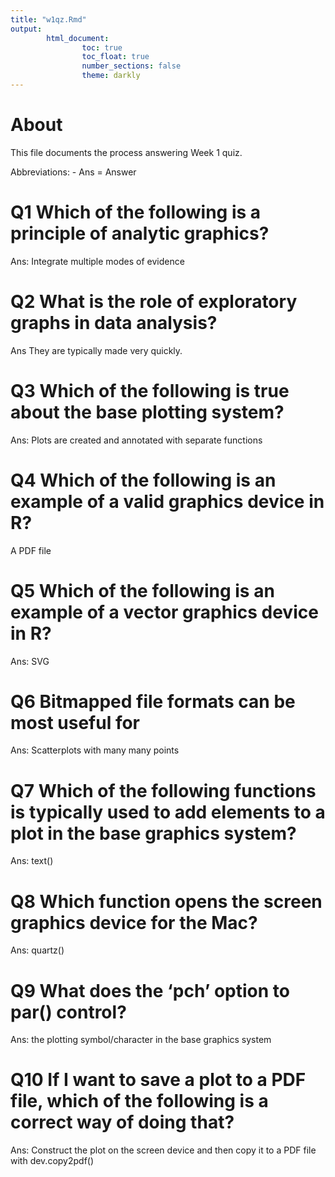 ```yaml
---
title: "w1qz.Rmd"
output: 
        html_document:
                toc: true
                toc_float: true
                number_sections: false
                theme: darkly
---
```

# About

This file documents the process answering Week 1 quiz. 

Abbreviations: 
        - Ans = Answer 
        

# Q1 Which of the following is a principle of analytic graphics?

Ans: Integrate multiple modes of evidence

# Q2 What is the role of exploratory graphs in data analysis?

Ans They are typically made very quickly.

# Q3 Which of the following is true about the base plotting system?

Ans: Plots are created and annotated with separate functions

# Q4 Which of the following is an example of a valid graphics device in R?

A PDF file

# Q5 Which of the following is an example of a vector graphics device in R?

Ans: SVG

# Q6 Bitmapped file formats can be most useful for

Ans: Scatterplots with many many points

# Q7 Which of the following functions is typically used to add elements to a plot in the base graphics system?

Ans: text()

# Q8 Which function opens the screen graphics device for the Mac?

Ans: quartz()

# Q9 What does the 'pch' option to par() control?

Ans: the plotting symbol/character in the base graphics system

# Q10 If I want to save a plot to a PDF file, which of the following is a correct way of doing that?

Ans: Construct the plot on the screen device and then copy it to a PDF file with dev.copy2pdf()
